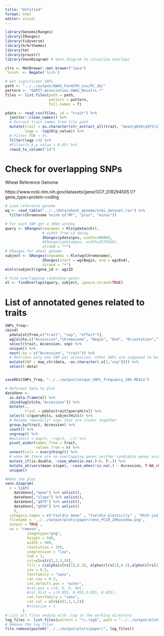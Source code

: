 ```yaml
---
title: "Untitled"
format: html
editor: visual
---
```


```r
library(GenomicRanges)
library(IRanges)
library(tidyverse)
library(hrbrthemes)
library(tm)
library(proustr)
library(VennDiagram) # Venn diagram to visualize overlaps

clrs <- MetBrewer::met.brewer("Java")
`%nin%` <- Negate(`%in%`)
```

```r
# Get significant SNPs
path <- "../../output/GWAS_FarmCPU_Cov/PC_10/"
pattern <- "GAPIT.Association.GWAS_Results.*"
files <- list.files(path = path, 
                    pattern = pattern,  
                    full.names = T)

pdata <- read_csv(files, id = "trait") %>% 
  janitor::clean_names() %>% 
  # Extract trait names from file path
  mutate(trait = as.character(str_extract_all(trait, "mean|q050|q975|slope")), 
         logp = -log10(p_value)) %>% 
  # Filter FDR < 5%
  filter(logp >3) %>% 
  #filter(h_b_p_value < 0.05) %>% 
  rowid_to_column("id")
```

# Check for overlapping SNPs

Wheat Reference Genome

https://www.ncbi.nlm.nih.gov/datasets/gene/GCF_018294505.1/?gene_type=protein-coding

```r
# Load reference genome
wg <- read_table("../../data/wheat_genome/ncbi_dataset.tsv") %>% 
  filter(Chromosome %nin% c("MT", "plus", "minus"))

# For each SNP get a 20kb window
query <- GRanges(seqnames = Rle(pdata$chr),
                 # width from LD decay
                 IRanges(pdata$pos, width=20000),
                 #IRanges(pdata$pos, width=2579160), 
                 strand = "*")
# GRanges for wheat genome
subject <- GRanges(seqnames = Rle(wg$Chromosome),
                 IRanges(start = wg$Begin, end = wg$End), 
                 strand = "*")
mcols(subject)$gene_id <- wg$ID

# Find overlapping candidate genes
ol <- findOverlaps(query, subject, ignore.strand=TRUE)
```

# List of annotated genes related to traits

```r
SNPs_freq<- 
cbind(
  pdata[ol@from,c("trait", "snp", "effect")],
  wg[ol@to,c("Accession","Chromosome", "Begin", "End", "Orientation","Transcripts")]  ) %>% 
  select(trait, Accession, snp) %>% 
  unique() %>% 
  nest(.by = c("Accession", "trait")) %>% 
  # Retrieve only one SNP per accession, other SNPs are supposed to be in LD with selected SNP
  mutate(SNP = map_chr(data, ~as.character(.x[1,"snp"]))) %>% 
  select(-data)


saveRDS(SNPs_freq, "../../output/unique_SNPs_frequancy_20k.RData")
```

```r
# Reformat data to plot
dataVenn <- 
  as.data.frame(ol) %>% 
  cbind(wg[ol@to,"Accession"]) %>% 
  mutate(.,
         trait = pdata$trait[queryHits]) %>% 
  select(-c(queryHits, subjectHits)) %>% 
  # Rename *manually* snps that are closer together
  group_by(trait, Accession) %>% 
  count() %>% 
  ungroup() %>% 
  #mutate(n = map(n, ~rep(1, .))) %>% 
  pivot_wider(names_from = trait, 
              values_from = n) %>% 
  unnest(cols = everything()) %>%
  # when NA there are no overlapping genes neither candidate genes associated to trait
  mutate_if(is.double, ~case_when(is.na(.)~0, T~.)) %>%  
  mutate_at(vars(mean:slope), ~case_when(!is.na(.) ~ Accession, T~NA_character_)) %>% 
  unique()
```

```r
#Make the plot
venn.diagram(
  x = list(
    dataVenn[,"mean"] %>% unlist(), 
    dataVenn[,"slope"] %>% unlist(), 
    dataVenn[,"q975"] %>% unlist(),
    dataVenn[,"q050"] %>% unlist()
    ),
  category.names = c("Yield\n mean" , "Yield\n plasticity" , "95th yield percentile", "5th yield percentile"),
  filename = '../../output/plots/paper/venn_PC10_20kwindow.png',
  output = TRUE ,
  na = "remove",
          imagetype="png",
          height = 500,
          width = 500,
          resolution = 350,
          compression = "lzw",
          lwd = 1, 
          col=clrs[c(1,2,3,5)],
          fill = c(alpha(clrs[1],0.3), alpha(clrs[2],0.3),alpha(clrs[3],0.3), alpha(clrs[5],0.3)),
          cex = 0.5,
          fontfamily = "sans",
          cat.cex = 0.3,
          cat.default.pos = "outer",
          #cat.pos = c(0, 0, 0, 90),
          #cat.dist = c(0.055, 0.055,0.055, 0.035),
          cat.fontfamily = "sans",
          cat.col = clrs[c(1,2,3,5)]
          #rotation = 1
        )
# List all files ending with .log in the working directory
log_files <- list.files(pattern = "\\.log$", path = "../../output/plots/paper/")
# Remove the log files
file.remove(paste0("../../output/plots/paper/", log_files))

```
